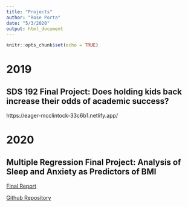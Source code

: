 ```yaml
---
title: "Projects"
author: "Rose Porta"
date: "5/3/2020"
output: html_document
---
```


```r
knitr::opts_chunk$set(echo = TRUE)
```

# 2019

## SDS 192 Final Project: Does holding kids back increase their odds of academic success?

https://eager-mcclintock-33c6b1.netlify.app/

# 2020

## Multiple Regression Final Project: Analysis of Sleep and Anxiety as Predictors of BMI

[Final Report](https://github.com/statsmed-sheep/sds291-csrpackage/blob/master/Final-Report.pdf)

[Github Repository](https://github.com/statsmed-sheep/sds291-csrpackage)

